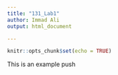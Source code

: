 ```yaml
---
title: "131_Lab1"
author: Immad Ali
output: html_document

---
```


```r
knitr::opts_chunk$set(echo = TRUE)
```

This is an example push
